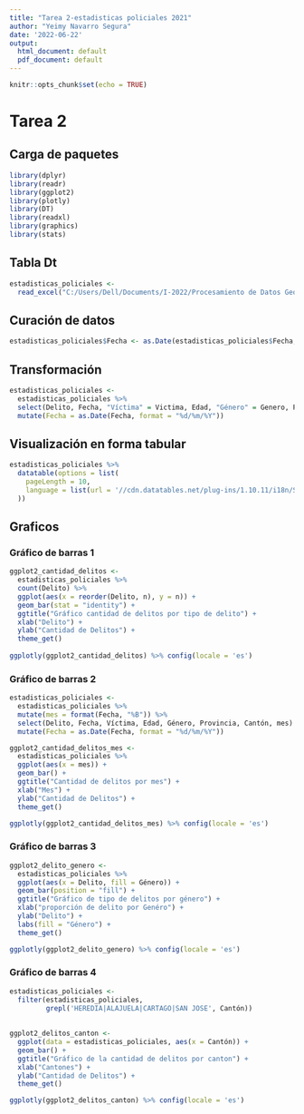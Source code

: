 ---
title: "Tarea 2-estadisticas policiales 2021"
author: "Yeimy Navarro Segura"
date: '2022-06-22'
output:
  html_document: default
  pdf_document: default
---

```{r setup, include=FALSE}
knitr::opts_chunk$set(echo = TRUE)
```

# Tarea 2
## Carga de paquetes
```{r}
library(dplyr)
library(readr)
library(ggplot2)
library(plotly)
library(DT)
library(readxl)
library(graphics)
library(stats)
```

## Tabla Dt
```{r carga del excel}
estadisticas_policiales <-
  read_excel("C:/Users/Dell/Documents/I-2022/Procesamiento de Datos Geograficos/Tarea 2/estadisticaspoliciales2021.xls")
```

## Curación de datos
```{r cambiar fechas}
estadisticas_policiales$Fecha <- as.Date(estadisticas_policiales$Fecha, format = "%d/%m/%Y")
```

## Transformación
```{r transformación de datos}
estadisticas_policiales <-
  estadisticas_policiales %>%
  select(Delito, Fecha, "Víctima" = Victima, Edad, "Género" = Genero, Provincia, "Cantón" = Canton ) %>%
  mutate(Fecha = as.Date(Fecha, format = "%d/%m/%Y"))
```

## Visualización en forma tabular
```{r}
estadisticas_policiales %>%
  datatable(options = list(
    pageLength = 10,
    language = list(url = '//cdn.datatables.net/plug-ins/1.10.11/i18n/Spanish.json')
  ))
```

## Graficos
### Gráfico de barras 1
```{r}
ggplot2_cantidad_delitos <-
  estadisticas_policiales %>%
  count(Delito) %>% 
  ggplot(aes(x = reorder(Delito, n), y = n)) +
  geom_bar(stat = "identity") +
  ggtitle("Gráfico cantidad de delitos por tipo de delito") +
  xlab("Delito") +
  ylab("Cantidad de Delitos") +
  theme_get()
  
ggplotly(ggplot2_cantidad_delitos) %>% config(locale = 'es')
```

### Gráfico de barras 2

```{r}
estadisticas_policiales <-
  estadisticas_policiales %>%
  mutate(mes = format(Fecha, "%B")) %>%
  select(Delito, Fecha, Víctima, Edad, Género, Provincia, Cantón, mes) %>%
  mutate(Fecha = as.Date(Fecha, format = "%d/%m/%Y"))

ggplot2_cantidad_delitos_mes <-
  estadisticas_policiales %>% 
  ggplot(aes(x = mes)) +
  geom_bar() +
  ggtitle("Cantidad de delitos por mes") +
  xlab("Mes") +
  ylab("Cantidad de Delitos") +
  theme_get() 

ggplotly(ggplot2_cantidad_delitos_mes) %>% config(locale = 'es')
```

### Gráfico de barras 3
```{r Gráfico barras apiladas}
ggplot2_delito_genero <-
  estadisticas_policiales %>%
  ggplot(aes(x = Delito, fill = Género)) +
  geom_bar(position = "fill") +
  ggtitle("Gráfico de tipo de delitos por género") +
  xlab("proporción de delito por Genéro") +
  ylab("Delito") +
  labs(fill = "Género") +
  theme_get()

ggplotly(ggplot2_delito_genero) %>% config(locale = 'es')
```

### Gráfico de barras 4
```{r}
estadisticas_policiales <-
  filter(estadisticas_policiales,
         grepl('HEREDIA|ALAJUELA|CARTAGO|SAN JOSE', Cantón))
  
  
ggplot2_delitos_canton <-
  ggplot(data = estadisticas_policiales, aes(x = Cantón)) +
  geom_bar() +
  ggtitle("Gráfico de la cantidad de delitos por canton") +
  xlab("Cantones") +
  ylab("Cantidad de Delitos") +
  theme_get()

ggplotly(ggplot2_delitos_canton) %>% config(locale = 'es')
```
  
  


